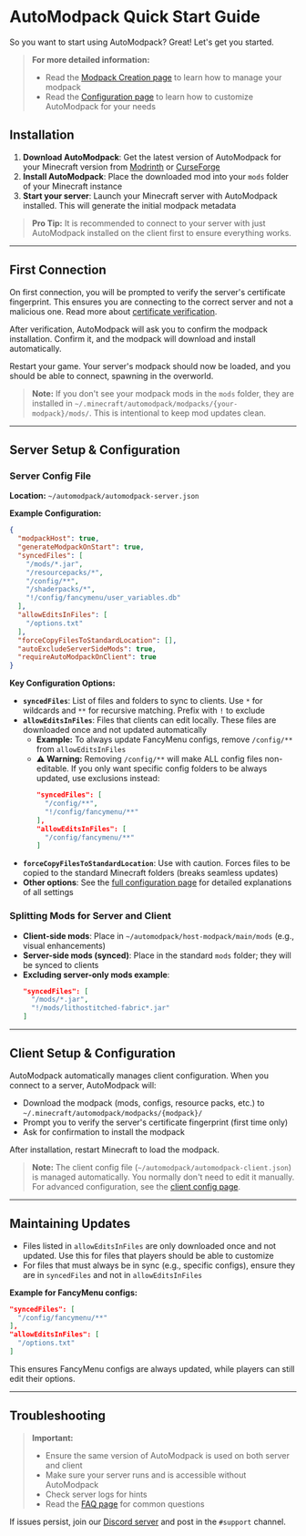 # AutoModpack Quick Start Guide

So you want to start using AutoModpack? Great! Let's get you started.

> **For more detailed information:**
> - Read the [Modpack Creation page](technicals/modpack-creation) to learn how to manage your modpack
> - Read the [Configuration page](configuration/server-config) to learn how to customize AutoModpack for your needs

## Installation

1. **Download AutoModpack**: Get the latest version of AutoModpack for your Minecraft version from [Modrinth](https://modrinth.com/mod/automodpack) or [CurseForge](https://www.curseforge.com/minecraft/mc-mods/automodpack)
2. **Install AutoModpack**: Place the downloaded mod into your `mods` folder of your Minecraft instance
3. **Start your server**: Launch your Minecraft server with AutoModpack installed. This will generate the initial modpack metadata

> **Pro Tip:** It is recommended to connect to your server with just AutoModpack installed on the client first to ensure everything works.

---

## First Connection

On first connection, you will be prompted to verify the server's certificate fingerprint. This ensures you are connecting to the correct server and not a malicious one. Read more about [certificate verification](technicals/certificate).

After verification, AutoModpack will ask you to confirm the modpack installation. Confirm it, and the modpack will download and install automatically.

Restart your game. Your server's modpack should now be loaded, and you should be able to connect, spawning in the overworld.

> **Note:** If you don't see your modpack mods in the `mods` folder, they are installed in `~/.minecraft/automodpack/modpacks/{your-modpack}/mods/`. This is intentional to keep mod updates clean.

---

## Server Setup & Configuration

### Server Config File

**Location:** `~/automodpack/automodpack-server.json`

**Example Configuration:**
```json
{
  "modpackHost": true,
  "generateModpackOnStart": true,
  "syncedFiles": [
    "/mods/*.jar",
    "/resourcepacks/*",
    "/config/**",
    "/shaderpacks/*",
    "!/config/fancymenu/user_variables.db"
  ],
  "allowEditsInFiles": [
    "/options.txt"
  ],
  "forceCopyFilesToStandardLocation": [],
  "autoExcludeServerSideMods": true,
  "requireAutoModpackOnClient": true
}
```

**Key Configuration Options:**

- **`syncedFiles`**: List of files and folders to sync to clients. Use `*` for wildcards and `**` for recursive matching. Prefix with `!` to exclude
- **`allowEditsInFiles`**: Files that clients can edit locally. These files are downloaded once and not updated automatically
  - **Example:** To always update FancyMenu configs, remove `/config/**` from `allowEditsInFiles`
  - **⚠️ Warning:** Removing `/config/**` will make ALL config files non-editable. If you only want specific config folders to be always updated, use exclusions instead:
    ```json
    "syncedFiles": [
      "/config/**",
      "!/config/fancymenu/**"
    ],
    "allowEditsInFiles": [
      "/config/fancymenu/**"
    ]
    ```
- **`forceCopyFilesToStandardLocation`**: Use with caution. Forces files to be copied to the standard Minecraft folders (breaks seamless updates)
- **Other options**: See the [full configuration page](configuration/server-config) for detailed explanations of all settings

### Splitting Mods for Server and Client

- **Client-side mods**: Place in `~/automodpack/host-modpack/main/mods` (e.g., visual enhancements)
- **Server-side mods (synced)**: Place in the standard `mods` folder; they will be synced to clients
- **Excluding server-only mods example**:
  ```json
  "syncedFiles": [
    "/mods/*.jar",
    "!/mods/lithostitched-fabric*.jar"
  ]
  ```

---

## Client Setup & Configuration

AutoModpack automatically manages client configuration. When you connect to a server, AutoModpack will:

- Download the modpack (mods, configs, resource packs, etc.) to `~/.minecraft/automodpack/modpacks/{modpack}/`
- Prompt you to verify the server's certificate fingerprint (first time only)
- Ask for confirmation to install the modpack

After installation, restart Minecraft to load the modpack.

> **Note:** The client config file (`~/automodpack/automodpack-client.json`) is managed automatically. You normally don't need to edit it manually. For advanced configuration, see the [client config page](configuration/client-config).

---

## Maintaining Updates

- Files listed in `allowEditsInFiles` are only downloaded once and not updated. Use this for files that players should be able to customize
- For files that must always be in sync (e.g., specific configs), ensure they are in `syncedFiles` and not in `allowEditsInFiles`

**Example for FancyMenu configs:**
```json
"syncedFiles": [
  "/config/fancymenu/**"
],
"allowEditsInFiles": [
  "/options.txt"
]
```

This ensures FancyMenu configs are always updated, while players can still edit their options.

---

## Troubleshooting

> **Important:**
> - Ensure the same version of AutoModpack is used on both server and client
> - Make sure your server runs and is accessible without AutoModpack
> - Check server logs for hints
> - Read the [FAQ page](faq) for common questions

If issues persist, join our [Discord server](https://discord.gg/hS6aMyeA9P) and post in the `#support` channel.
